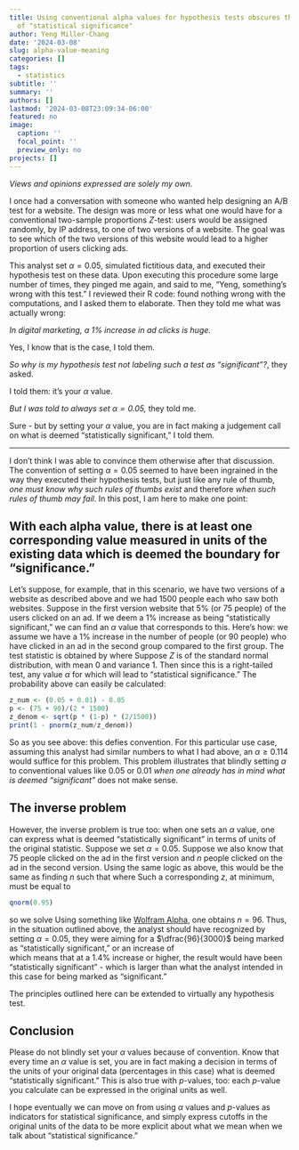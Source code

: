 ```yaml
---
title: Using conventional alpha values for hypothesis tests obscures the meaning
  of "statistical significance"
author: Yeng Miller-Chang
date: '2024-03-08'
slug: alpha-value-meaning
categories: []
tags:
  - statistics
subtitle: ''
summary: ''
authors: []
lastmod: '2024-03-08T23:09:34-06:00'
featured: no
image:
  caption: ''
  focal_point: ''
  preview_only: no
projects: []
---
```


*Views and opinions expressed are solely my own.*

I once had a conversation with someone who wanted help designing an A/B test for a website. The design was more or less what one would have for a conventional two-sample proportions $Z$-test: users would be assigned randomly, by IP address, to one of two versions of a website. The goal was to see which of the two versions of this website would lead to a higher proportion of users clicking ads. 

This analyst set $\alpha = 0.05$, simulated fictitious data, and executed their hypothesis test on these data. Upon executing this procedure some large number of times, they pinged me again, and said to me, "Yeng, something's wrong with this test." I reviewed their R code: found nothing wrong with the computations, and I asked them to elaborate. Then they told me what was actually wrong:

*In digital marketing, a 1% increase in ad clicks is huge.*

Yes, I know that is the case, I told them.

*So why is my hypothesis test not labeling such a test as "significant"?*, they asked.

I told them: it's your $\alpha$ value.

*But I was told to always set $\alpha = 0.05$,* they told me.

Sure - but by setting your $\alpha$ value, you are in fact making a judgement call on what is deemed "statistically significant," I told them.

---

I don't think I was able to convince them otherwise after that discussion. The convention of setting $\alpha = 0.05$ seemed to have been ingrained in the way they executed their hypothesis tests, but just like any rule of thumb, *one must know why such rules of thumbs exist* and therefore *when such rules of thumb may fail*. In this post, I am here to make one point:

## With each alpha value, there is at least one corresponding value measured in units of the existing data which is deemed the boundary for "significance."

Let's suppose, for example, that in this scenario, we have two versions of a website as described above and we had 1500 people each who saw both websites. Suppose in the first version website that 5\% (or 75 people) of the users clicked on an ad. If we deem a 1\% increase as being "statistically significant," we can find an $\alpha$ value that corresponds to this. Here's how: we assume we have a 1\% increase in the number of people (or 90 people) who have clicked in an ad in the second group compared to the first group. The test statistic is obtained by
\begin{equation}
z = \dfrac{(0.05 + 0.01) - 0.05}{\sqrt{p(1-p)\left(\dfrac{2}{1500} \right)}}
\end{equation}
where
\begin{equation}
p = \dfrac{75+90}{2(1500)} = \dfrac{165}{3000}\text{.}
\end{equation}
Suppose $Z$ is of the standard normal distribution, with mean $0$ and variance $1$. Then since this is a right-tailed test, any value $\alpha$ for which
\begin{equation}
\mathbb{P}(Z \geq z) \leq \alpha
\end{equation}
will lead to "statistical significance." The probability above can easily be calculated:
```r
z_num <- (0.05 + 0.01) - 0.05
p <- (75 + 90)/(2 * 1500)
z_denom <- sqrt(p * (1-p) * (2/1500))
print(1 - pnorm(z_num/z_denom))
```
So as you see above: this defies convention. For this particular use case, assuming this analyst had similar numbers to what I had above, an $\alpha \geq 0.114$ would suffice for this problem. This problem illustrates that blindly setting $\alpha$ to conventional values like $0.05$ or $0.01$ *when one already has in mind what is deemed "significant"* does not make sense. 

##  The inverse problem

However, the inverse problem is true too: when one sets an $\alpha$ value, one can express what is deemed "statistically significant" in terms of units of the original statistic. Suppose we set $\alpha = 0.05$. Suppose we also know that $75$ people clicked on the ad in the first version and $n$ people clicked on the ad in the second version. Using the same logic as above, this would be the same as finding $n$ such that
\begin{equation}
\mathbb{P}(Z \geq z) \leq \alpha = 0.05
\end{equation}
\begin{equation}
z = \dfrac{\dfrac{n}{1500} - 0.05}{\sqrt{p(1-p)\left(\dfrac{2}{1500} \right)}}
\end{equation}
where
\begin{equation}
p = \dfrac{75+n}{2(1500)} = \dfrac{n+75}{3000}\text{.}
\end{equation}
Such a corresponding $z$, at minimum, must be equal to
```r
qnorm(0.95)
```
so we solve
\begin{equation}
\dfrac{\dfrac{n}{1500} - 0.05}{\sqrt{\dfrac{n+75}{3000}\left(1-\dfrac{n+75}{3000}\right)\left(\dfrac{2}{1500} \right)}} = 1.644854\text{.}
\end{equation}
Using something like [Wolfram Alpha](https://www.wolframalpha.com/input?i=solve+%28%28n%2F1500%29-0.05%29%2Fsqrt%28%28n%2B75%29%2F3000+*+%281+-+%28n%2B75%29%2F3000%29+*+%282%2F1500%29%29+%3D+1.644854), one obtains $n = 96$. Thus, in the situation outlined above, the analyst should have recognized by setting $\alpha = 0.05$, they were aiming for a $\dfrac{96}{3000}$ being marked as "statistically significant," or an increase of  
\begin{equation}
\dfrac{96}{1500} - \dfrac{75}{1500} = 0.014
\end{equation}
which means that at a $1.4\%$ increase or higher, the result would have been "statistically significant" - which is larger than what the analyst intended in this case for being marked as "significant."

The principles outlined here can be extended to virtually any hypothesis test.

## Conclusion

Please do not blindly set your $\alpha$ values because of convention. Know that every time an $\alpha$ value is set, you are in fact making a decision in terms of the units of your original data (percentages in this case) what is deemed "statistically significant." This is also true with $p$-values, too: each $p$-value you calculate can be expressed in the original units as well.

I hope eventually we can move on from using $\alpha$ values and $p$-values as indicators for statistical significance, and simply express cutoffs in the original units of the data to be more explicit about what we mean when we talk about "statistical significance." 
